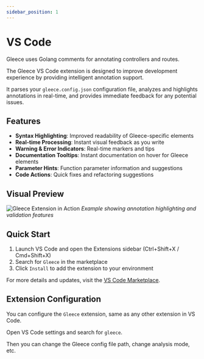 ```yaml
---
sidebar_position: 1
---
```


# VS Code

Gleece uses Golang comments for annotating controllers and routes.

The Gleece VS Code extension is designed to improve development experience by providing intelligent annotation support. 

It parses your `gleece.config.json` configuration file, analyzes and highlights annotations in real-time, and provides immediate feedback for any potential issues.

## Features

- **Syntax Highlighting**: Improved readability of Gleece-specific elements
- **Real-time Processing**: Instant visual feedback as you write
- **Warning & Error Indicators**: Real-time markers and tips
- **Documentation Tooltips**: Instant documentation on hover for Gleece elements
- **Parameter Hints**: Function parameter information and suggestions
- **Code Actions**: Quick fixes and refactoring suggestions

## Visual Preview
![Gleece Extension in Action](https://raw.githubusercontent.com/gopher-fleece/gleece-vscode-extension/refs/heads/main/resources/after.png)
*Example showing annotation highlighting and validation features*

## Quick Start

1. Launch VS Code and open the Extensions sidebar (Ctrl+Shift+X / Cmd+Shift+X)
2. Search for `Gleece` in the marketplace
3. Click `Install` to add the extension to your environment

For more details and updates, visit the [VS Code Marketplace](https://marketplace.visualstudio.com/items?itemName=haim-kastner.gleece-extension).

## Extension Configuration

You can configure the `Gleece` extension, same as any other extension in VS Code.

Open VS Code settings and search for `gleece`.

Then you can change the Gleece config file path, change analysis mode, etc.